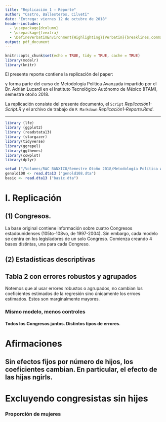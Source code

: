 ```yaml
---
title: "Replicación 1 – Reporte"
author: "Castro, Ballesteros, Cilveti"
date: "Entrega: viernes 12 de octubre de 2018"
header-includes:
  - \usepackage{dcolumn}
  - \usepackage{fvextra}
  - \DefineVerbatimEnvironment{Highlighting}{Verbatim}{breaklines,commandchars=\\\{\}}
output: pdf_document
---
```


```r
knitr::opts_chunk$set(echo = TRUE, tidy = TRUE, cache = TRUE)
library(modelr)
library(knitr)
```

El presente reporte contiene la replicación del paper:    
  
\textbf{Ebonya L. Washington. Female Socialization: How Daughters Affect Their Legislator Fathers’ Voting on Women’s Issues. \textit{The American Economic Review}, 98(1): 311-332, 2008.}  

y forma parte del curso de Metodología Política Avanzada impartido por el Dr. Adrián Lucardi en el Instituto Tecnológico Autónomo de México (ITAM), semestre otoño 2018.      

La replicación consiste del presente documento, el `Script` *Replicación1-Script.R* y el archivo de trabajo de `R Markdown` *Replicación1-Reporte.Rmd*.      

***
```r
library (lfe)
library (ggplot2)
library (readstata13)
library (stargazer)
library(tidyverse)
library(ggrepel)
library(ggthemes)
library(cowplot)
library(dplyr)

setwd ("/Volumes/RAC BANXICO/Semestre Otoño 2018/Metodología Política Avanzada/Replicacion 01/Archivos de Trabajo")
genold108 <- read.dta13 ("genold108.dta")
basic <- read.dta13 ("basic.dta")
```

# I. Replicación
## (1) Congresos.

La base original contiene información sobre cuatro Congresos estadounidenses (105to-108vo, de 1997-2004). Sin embargo, cada modelo se centra en los legisladores de un solo Congreso. Comienza creando 4 bases distintas, una para cada Congreso.

## (2) Estadísticas descriptivas

\begin{table}[!htbp] \centering 
  \caption{Table 2 - Impact of Female Children on Legislator Voting on Women's Issues} 
  \label{}
\resizebox{\textwidth}{!}{
\begin{tabular}{@{\extracolsep{5pt}}lD{.}{.}{-3} D{.}{.}{-3} D{.}{.}{-3} D{.}{.}{-3} D{.}{.}{-3} } 
\\[-1.8ex]\hline 
\hline \\[-1.8ex] 
 & \multicolumn{5}{c}{\textit{Dependent variable:}} \\ 
\cline{2-6} 
\\[-1.8ex] & \multicolumn{1}{c}{nowtot} & \multicolumn{4}{c}{aauw} \\ 
\\[-1.8ex] & \multicolumn{1}{c}{(1)} & \multicolumn{1}{c}{(2)} & \multicolumn{1}{c}{(3)} & \multicolumn{1}{c}{(4)} & \multicolumn{1}{c}{(5)}\\ 
\hline \\[-1.8ex] 
 Number of female children & 2.300 & 2.385 & 1.688 & 2.421 & 2.250 \\ 
  & (1.038) & (1.124) & (1.136) & (1.092) & (1.145) \\ 
  Female & 10.838 & 9.194 & 10.440 & 7.564 & 6.909 \\ 
  & (2.690) & (2.910) & (2.881) & (2.618) & (2.730) \\ 
  White & 1.860 & 0.144 & 2.594 & -2.626 & 1.939 \\ 
  & (3.451) & (3.676) & (3.833) & (3.150) & (3.211) \\ 
  Republican & -44.903 & -60.468 & -55.927 & -63.216 & -63.932 \\ 
  & (2.109) & (2.280) & (2.335) & (2.120) & (2.436) \\ 
  Age & 0.661 & 0.854 & 2.034 & 1.298 & 2.300 \\ 
  & (0.800) & (0.860) & (0.902) & (0.799) & (0.860) \\ 
  Age squared & -0.006 & -0.006 & -0.018 & -0.012 & -0.021 \\ 
  & (0.008) & (0.008) & (0.009) & (0.007) & (0.008) \\ 
  Service length & 0.235 & -0.208 & -0.726 & -0.100 & -0.139 \\ 
  & (0.300) & (0.324) & (0.380) & (0.346) & (0.327) \\ 
  Service length squared & -0.009 & 0.004 & 0.025 & -0.0002 & 0.004 \\ 
  & (0.010) & (0.011) & (0.013) & (0.011) & (0.010) \\ 
  No religion & 7.262 & 5.671 & 5.353 & 7.027 & -7.137 \\ 
  & (7.022) & (7.606) & (7.791) & (7.176) & (7.499) \\ 
  Catholic & -3.974 & -4.505 & -2.277 & -4.016 & -5.468 \\ 
  & (1.941) & (2.091) & (2.129) & (1.987) & (2.077) \\ 
  Other Christian & 0.769 & 3.204 & 1.690 & 1.646 & 3.874 \\ 
  & (4.600) & (4.983) & (4.912) & (4.491) & (4.684) \\ 
  Other religion & 10.866 & 9.683 & 11.890 & 10.286 & 3.156 \\ 
  & (3.752) & (4.047) & (4.343) & (3.785) & (3.959) \\ 
  Democratic vote share & 84.158 & 62.148 & 57.437 & 56.206 & 66.950 \\ 
  & (10.869) & (11.568) & (12.018) & (9.092) & (10.889) \\ 
 \hline \\[-1.8ex] 
Observations & \multicolumn{1}{c}{430} & \multicolumn{1}{c}{434} & \multicolumn{1}{c}{434} & \multicolumn{1}{c}{434} & \multicolumn{1}{c}{433} \\ 
R$^{2}$ & \multicolumn{1}{c}{0.820} & \multicolumn{1}{c}{0.840} & \multicolumn{1}{c}{0.814} & \multicolumn{1}{c}{0.865} & \multicolumn{1}{c}{0.859} \\ 
Adjusted R$^{2}$ & \multicolumn{1}{c}{0.806} & \multicolumn{1}{c}{0.828} & \multicolumn{1}{c}{0.801} & \multicolumn{1}{c}{0.855} & \multicolumn{1}{c}{0.847} \\ 
Residual Std. Error & \multicolumn{1}{c}{16.093 (df = 398)} & \multicolumn{1}{c}{17.441 (df = 402)} & \multicolumn{1}{c}{17.880 (df = 403)} & \multicolumn{1}{c}{16.491 (df = 402)} & \multicolumn{1}{c}{17.230 (df = 400)} \\ 
\hline 
\hline \\[-1.8ex] 
\end{tabular}} 
\end{table}

## Tabla 2 con errores robustos y agrupados

Notemos que al usar errores robustos o agrupados, no cambian los coeficientes estimados de la regresión sino únicamente los erroes estimados. Estos son marginalmente mayores. 

\begin{table}[!htbp] \centering 
  \caption{Robust Errors. Table 2 - Impact of Female Children on Legislator Voting on Women's Issues} 
  \label{}
  \resizebox{\textwidth}{!}{
\begin{tabular}{@{\extracolsep{5pt}}lD{.}{.}{-3} D{.}{.}{-3} D{.}{.}{-3} D{.}{.}{-3} D{.}{.}{-3} } 
\\[-1.8ex]\hline 
\hline \\[-1.8ex] 
 & \multicolumn{5}{c}{\textit{Dependent variable:}} \\ 
\cline{2-6} 
\\[-1.8ex] & \multicolumn{1}{c}{nowtot} & \multicolumn{4}{c}{aauw} \\ 
\\[-1.8ex] & \multicolumn{1}{c}{(1)} & \multicolumn{1}{c}{(2)} & \multicolumn{1}{c}{(3)} & \multicolumn{1}{c}{(4)} & \multicolumn{1}{c}{(5)}\\ 
\hline \\[-1.8ex] 
 Number of female children & 2.300 & 2.385 & 1.688 & 2.421 & 2.250 \\ 
  & (1.075) & (1.198) & (1.130) & (1.021) & (1.098) \\ 
  Female & 10.838 & 9.194 & 10.440 & 7.564 & 6.909 \\ 
  & (2.881) & (3.336) & (3.172) & (2.221) & (2.342) \\ 
  White & 1.860 & 0.144 & 2.594 & -2.626 & 1.939 \\ 
  & (3.351) & (3.539) & (3.360) & (3.246) & (2.880) \\ 
  Republican & -44.903 & -60.468 & -55.927 & -63.216 & -63.932 \\ 
  & (2.729) & (2.993) & (2.800) & (2.911) & (3.571) \\ 
  Age & 0.661 & 0.854 & 2.034 & 1.298 & 2.300 \\ 
  & (0.793) & (0.997) & (0.861) & (0.833) & (0.806) \\ 
  Age squared & -0.006 & -0.006 & -0.018 & -0.012 & -0.021 \\ 
  & (0.008) & (0.010) & (0.009) & (0.008) & (0.008) \\ 
  Service length & 0.235 & -0.208 & -0.726 & -0.100 & -0.139 \\ 
  & (0.282) & (0.320) & (0.352) & (0.387) & (0.325) \\ 
  Service length squared & -0.009 & 0.004 & 0.025 & -0.0002 & 0.004 \\ 
  & (0.010) & (0.012) & (0.010) & (0.012) & (0.011) \\ 
  No religion & 7.262 & 5.671 & 5.353 & 7.027 & -7.137 \\ 
  & (3.173) & (3.468) & (3.269) & (3.530) & (3.455) \\ 
  Catholic & -3.974 & -4.505 & -2.277 & -4.016 & -5.468 \\ 
  & (2.227) & (2.435) & (2.265) & (2.039) & (2.165) \\ 
  Other Christian & 0.769 & 3.204 & 1.690 & 1.646 & 3.874 \\ 
  & (4.089) & (5.062) & (4.155) & (3.442) & (4.392) \\ 
  Other religion & 10.866 & 9.683 & 11.890 & 10.286 & 3.156 \\ 
  & (3.000) & (3.728) & (3.881) & (5.157) & (5.228) \\ 
  Democratic vote share & 84.158 & 62.148 & 57.437 & 56.206 & 66.950 \\ 
  & (11.681) & (13.065) & (11.781) & (11.056) & (13.239) \\ 
 \hline \\[-1.8ex] 
Observations & \multicolumn{1}{c}{430} & \multicolumn{1}{c}{434} & \multicolumn{1}{c}{434} & \multicolumn{1}{c}{434} & \multicolumn{1}{c}{433} \\ 
R$^{2}$ & \multicolumn{1}{c}{0.820} & \multicolumn{1}{c}{0.840} & \multicolumn{1}{c}{0.814} & \multicolumn{1}{c}{0.865} & \multicolumn{1}{c}{0.859} \\ 
Adjusted R$^{2}$ & \multicolumn{1}{c}{0.806} & \multicolumn{1}{c}{0.828} & \multicolumn{1}{c}{0.801} & \multicolumn{1}{c}{0.855} & \multicolumn{1}{c}{0.847} \\ 
Residual Std. Error & \multicolumn{1}{c}{16.093 (df = 398)} & \multicolumn{1}{c}{17.441 (df = 402)} & \multicolumn{1}{c}{17.880 (df = 403)} & \multicolumn{1}{c}{16.491 (df = 402)} & \multicolumn{1}{c}{17.230 (df = 400)} \\ 
\hline 
\hline \\[-1.8ex] 
\end{tabular}} 
\end{table} 


\begin{table}[!htbp] \centering 
  \caption{Grouped Errors (by state). Table 2 - Impact of Female Children on Legislator Voting on Women's Issues} 
  \label{} 
\resizebox{\textwidth}{!}{
\begin{tabular}{@{\extracolsep{5pt}}lD{.}{.}{-3} D{.}{.}{-3} D{.}{.}{-3} D{.}{.}{-3} D{.}{.}{-3} } 
\\[-1.8ex]\hline 
\hline \\[-1.8ex] 
 & \multicolumn{5}{c}{\textit{Dependent variable:}} \\ 
\cline{2-6} 
\\[-1.8ex] & \multicolumn{1}{c}{nowtot} & \multicolumn{4}{c}{aauw} \\ 
\\[-1.8ex] & \multicolumn{1}{c}{(1)} & \multicolumn{1}{c}{(2)} & \multicolumn{1}{c}{(3)} & \multicolumn{1}{c}{(4)} & \multicolumn{1}{c}{(5)}\\ 
\hline \\[-1.8ex] 
 Number of female children & 2.300 & 2.385 & 1.688 & 2.421 & 2.250 \\ 
  & (1.045) & (1.068) & (0.942) & (1.021) & (0.896) \\ 
  Female & 10.838 & 9.194 & 10.440 & 7.564 & 6.909 \\ 
  & (2.839) & (3.249) & (3.293) & (2.034) & (2.172) \\ 
  White & 1.860 & 0.144 & 2.594 & -2.626 & 1.939 \\ 
  & (3.327) & (3.293) & (3.146) & (2.923) & (2.598) \\ 
  Republican & -44.903 & -60.468 & -55.927 & -63.216 & -63.932 \\ 
  & (2.875) & (3.947) & (3.461) & (3.468) & (3.907) \\ 
  Age & 0.661 & 0.854 & 2.034 & 1.298 & 2.300 \\ 
  & (0.794) & (1.100) & (0.700) & (0.914) & (0.870) \\ 
  Age squared & -0.006 & -0.006 & -0.018 & -0.012 & -0.021 \\ 
  & (0.008) & (0.012) & (0.007) & (0.009) & (0.008) \\ 
  Service length & 0.235 & -0.208 & -0.726 & -0.100 & -0.139 \\ 
  & (0.254) & (0.333) & (0.419) & (0.431) & (0.365) \\ 
  Service length squared & -0.009 & 0.004 & 0.025 & -0.0002 & 0.004 \\ 
  & (0.008) & (0.011) & (0.011) & (0.013) & (0.011) \\ 
  No religion & 7.262 & 5.671 & 5.353 & 7.027 & -7.137 \\ 
  & (2.141) & (3.131) & (2.858) & (2.499) & (3.122) \\ 
  Catholic & -3.974 & -4.505 & -2.277 & -4.016 & -5.468 \\ 
  & (1.875) & (2.154) & (1.894) & (1.622) & (2.538) \\ 
  Other Christian & 0.769 & 3.204 & 1.690 & 1.646 & 3.874 \\ 
  & (5.501) & (5.660) & (5.667) & (4.095) & (5.061) \\ 
  Other religion & 10.866 & 9.683 & 11.890 & 10.286 & 3.156 \\ 
  & (2.738) & (3.093) & (3.301) & (4.750) & (4.955) \\ 
  Democratic vote share & 84.158 & 62.148 & 57.437 & 56.206 & 66.950 \\ 
  & (12.887) & (13.112) & (14.506) & (12.625) & (15.169) \\ 
 \hline \\[-1.8ex] 
Observations & \multicolumn{1}{c}{430} & \multicolumn{1}{c}{434} & \multicolumn{1}{c}{434} & \multicolumn{1}{c}{434} & \multicolumn{1}{c}{433} \\ 
R$^{2}$ & \multicolumn{1}{c}{0.820} & \multicolumn{1}{c}{0.840} & \multicolumn{1}{c}{0.814} & \multicolumn{1}{c}{0.865} & \multicolumn{1}{c}{0.859} \\ 
Adjusted R$^{2}$ & \multicolumn{1}{c}{0.806} & \multicolumn{1}{c}{0.828} & \multicolumn{1}{c}{0.801} & \multicolumn{1}{c}{0.855} & \multicolumn{1}{c}{0.847} \\ 
Residual Std. Error & \multicolumn{1}{c}{16.093 (df = 398)} & \multicolumn{1}{c}{17.441 (df = 402)} & \multicolumn{1}{c}{17.880 (df = 403)} & \multicolumn{1}{c}{16.491 (df = 402)} & \multicolumn{1}{c}{17.230 (df = 400)} \\ 
\hline 
\hline \\[-1.8ex] 
\end{tabular}} 
\end{table} 

### Mismo modelo, menos controles

\begin{table}[!htbp] \centering 
  \caption{Table 2 - Impact of Female Children on Legislator Voting on Women's Issues. Grouped SE.} 
  \label{}
  \resizebox{\textwidth}{!}{
\begin{tabular}{@{\extracolsep{5pt}}lD{.}{.}{-3} D{.}{.}{-3} D{.}{.}{-3} D{.}{.}{-3} D{.}{.}{-3} } 
\\[-1.8ex]\hline 
\hline \\[-1.8ex] 
 & \multicolumn{5}{c}{\textit{Dependent variable:}} \\ 
\cline{2-6} 
\\[-1.8ex] & \multicolumn{1}{c}{nowtot} & \multicolumn{4}{c}{aauw} \\ 
\\[-1.8ex] & \multicolumn{1}{c}{(1)} & \multicolumn{1}{c}{(2)} & \multicolumn{1}{c}{(3)} & \multicolumn{1}{c}{(4)} & \multicolumn{1}{c}{(5)}\\ 
\hline \\[-1.8ex] 
 Number of female children & 3.045 & 3.212 & 2.030 & 3.926 & 1.980 \\ 
  & (1.385) & (1.580) & (1.565) & (1.900) & (1.685) \\ 
  Democratic vote share & 194.973 & 211.872 & 199.377 & 202.919 & 230.192 \\ 
  & (9.780) & (15.657) & (14.276) & (7.979) & (11.116) \\ 
  1 child & 1.500 & 2.640 & -0.634 & 7.041 & -3.159 \\ 
  & (4.213) & (5.707) & (5.923) & (7.551) & (8.013) \\ 
  2 children & -5.109 & -3.967 & -5.607 & -6.173 & -10.130 \\ 
  & (3.655) & (5.252) & (5.377) & (6.541) & (6.006) \\ 
  3 children & -6.370 & -5.690 & -6.585 & -7.309 & -12.044 \\ 
  & (3.693) & (4.643) & (4.371) & (5.434) & (5.593) \\ 
  4 children & -14.191 & -14.759 & -13.418 & -13.414 & -16.816 \\ 
  & (5.245) & (6.811) & (5.537) & (6.867) & (6.819) \\ 
  5 children & -14.617 & -17.421 & -16.784 & -18.475 & -22.289 \\ 
  & (6.248) & (7.698) & (6.760) & (6.816) & (7.892) \\ 
  6 children & -19.307 & -23.724 & -33.559 & -40.423 & -35.529 \\ 
  & (12.512) & (15.196) & (10.686) & (10.762) & (11.661) \\ 
  7 children & -15.330 & -15.142 & -7.486 & 1.588 & 5.563 \\ 
  & (6.346) & (9.537) & (19.620) & (23.067) & (21.630) \\ 
  8 children & -38.809 & -51.481 & -35.131 & -36.404 & -24.367 \\ 
  & (12.331) & (16.511) & (12.320) & (15.346) & (14.650) \\ 
  9 children & -28.997 & -34.498 &  & -43.313 & -44.182 \\ 
  & (8.110) & (10.431) &  & (16.133) & (14.943) \\ 
  10 children & -34.150 & -38.184 & -28.730 & -37.821 & -30.131 \\ 
  & (6.378) & (8.801) & (7.805) & (8.445) & (11.271) \\ 
  Region 2 &  &  &  &  & -58.875 \\ 
  &  &  &  &  & (12.520) \\ 
  Region 3 & -23.929 & -25.954 & -19.362 & -17.861 & -23.916 \\ 
  & (5.948) & (7.390) & (7.300) & (5.570) & (4.080) \\ 
  Region 4 & -21.734 & -22.880 & -21.002 & -13.984 & -19.890 \\ 
  & (6.445) & (7.889) & (6.571) & (6.138) & (4.418) \\ 
  Region 5 & -20.268 & -15.622 & -13.419 & -4.765 & -11.443 \\ 
  & (7.788) & (9.583) & (8.000) & (7.259) & (5.017) \\ 
  Region 6 & -18.691 & -19.115 & -16.475 & -12.123 & -12.770 \\ 
  & (6.568) & (8.859) & (6.823) & (6.213) & (6.881) \\ 
  Region 7 & -32.738 & -32.369 & -24.453 & -18.554 & -15.372 \\ 
  & (6.711) & (8.602) & (8.514) & (7.702) & (5.614) \\ 
  Region 8 & -24.374 & -22.701 & -22.623 & 2.530 & 3.968 \\ 
  & (10.691) & (11.559) & (11.957) & (9.825) & (8.169) \\ 
  Region 9 & -30.890 & -36.719 & -27.021 & -9.706 & -13.161 \\ 
  & (7.648) & (9.169) & (8.576) & (8.380) & (6.485) \\ 
  Region 1 & -11.924 & -14.026 & -10.373 & -2.842 & -7.758 \\ 
  & (6.654) & (8.267) & (7.455) & (7.466) & (6.317) \\ 
  Constant & -33.429 & -36.059 & -26.678 & -46.080 & -50.925 \\ 
  & (7.881) & (12.101) & (10.510) & (8.176) & (8.790) \\ 
 \hline \\[-1.8ex] 
Observations & \multicolumn{1}{c}{430} & \multicolumn{1}{c}{434} & \multicolumn{1}{c}{434} & \multicolumn{1}{c}{434} & \multicolumn{1}{c}{433} \\ 
R$^{2}$ & \multicolumn{1}{c}{0.569} & \multicolumn{1}{c}{0.515} & \multicolumn{1}{c}{0.491} & \multicolumn{1}{c}{0.527} & \multicolumn{1}{c}{0.592} \\ 
Adjusted R$^{2}$ & \multicolumn{1}{c}{0.548} & \multicolumn{1}{c}{0.492} & \multicolumn{1}{c}{0.468} & \multicolumn{1}{c}{0.504} & \multicolumn{1}{c}{0.571} \\ 
Residual Std. Error & \multicolumn{1}{c}{24.563 (df = 409)} & \multicolumn{1}{c}{29.942 (df = 413)} & \multicolumn{1}{c}{29.204 (df = 414)} & \multicolumn{1}{c}{30.441 (df = 413)} & \multicolumn{1}{c}{28.886 (df = 411)} \\ 
\hline 
\hline \\[-1.8ex] 
\end{tabular}} 
\end{table} 

#### Todos los Congresos juntos. Distintos tipos de errores.
\begin{table}[!htbp] \centering 
  \caption{Table 2 - Impact of Female Children on Legislator Voting on Women's Issues. All Congresses.} 
  \label{}
    \resizebox{\textwidth}{!}{
\begin{tabular}{@{\extracolsep{5pt}}lD{.}{.}{-3} D{.}{.}{-3} D{.}{.}{-3} } 
\\[-1.8ex]\hline 
\hline \\[-1.8ex] 
 & \multicolumn{3}{c}{\textit{Dependent variable:}} \\ 
\cline{2-4} 
\\[-1.8ex] & \multicolumn{3}{c}{nowtot} \\ 
\\[-1.8ex] & \multicolumn{1}{c}{(1 - SE)} & \multicolumn{1}{c}{(2 - Robust SE)} & \multicolumn{1}{c}{(3 - Grouped SE by Legislator)}\\ 
\hline \\[-1.8ex] 
 ngirls & 2.300 & 2.300 & 2.300 \\ 
  & (1.038) & (1.075) & (1.075) \\ 
  female & 10.838 & 10.838 & 10.838 \\ 
  & (2.690) & (2.881) & (2.881) \\ 
  white & 1.860 & 1.860 & 1.860 \\ 
  & (3.451) & (3.351) & (3.351) \\ 
  repub & -44.903 & -44.903 & -44.903 \\ 
  & (2.109) & (2.729) & (2.729) \\ 
  age & 0.661 & 0.661 & 0.661 \\ 
  & (0.800) & (0.793) & (0.793) \\ 
  I(age$\hat{\mkern6mu}$2) & -0.006 & -0.006 & -0.006 \\ 
  & (0.008) & (0.008) & (0.008) \\ 
  srvlng & 0.235 & 0.235 & 0.235 \\ 
  & (0.300) & (0.282) & (0.282) \\ 
  I(srvlng$\hat{\mkern6mu}$2) & -0.009 & -0.009 & -0.009 \\ 
  & (0.010) & (0.010) & (0.010) \\ 
  religionNone & 7.262 & 7.262 & 7.262 \\ 
  & (7.022) & (3.173) & (3.173) \\ 
  religionCatholic & -3.974 & -3.974 & -3.974 \\ 
  & (1.941) & (2.227) & (2.227) \\ 
  religionOther Christian & 0.769 & 0.769 & 0.769 \\ 
  & (4.600) & (4.089) & (4.089) \\ 
  religionOther religion & 10.866 & 10.866 & 10.866 \\ 
  & (3.752) & (3.000) & (3.000) \\ 
  demvote & 84.158 & 84.158 & 84.158 \\ 
  & (10.869) & (11.681) & (11.681) \\ 
 \hline \\[-1.8ex] 
Observations & \multicolumn{1}{c}{430} & \multicolumn{1}{c}{430} & \multicolumn{1}{c}{430} \\ 
R$^{2}$ & \multicolumn{1}{c}{0.820} & \multicolumn{1}{c}{0.820} & \multicolumn{1}{c}{0.820} \\ 
Adjusted R$^{2}$ & \multicolumn{1}{c}{0.806} & \multicolumn{1}{c}{0.806} & \multicolumn{1}{c}{0.806} \\ 
Residual Std. Error (df = 398) & \multicolumn{1}{c}{16.093} & \multicolumn{1}{c}{16.093} & \multicolumn{1}{c}{16.093} \\ 
\hline 
\hline \\[-1.8ex] 
\end{tabular}} 
\end{table}


# Afirmaciones

\begin{table}[!htbp] \centering 
  \caption{¿Quién tiene más hijes en promedio?} 
  \label{} 
   \resizebox{\textwidth}{!}{
\begin{tabular}{@{\extracolsep{5pt}}lD{.}{.}{-3} D{.}{.}{-3} D{.}{.}{-3} D{.}{.}{-3} D{.}{.}{-3} D{.}{.}{-3} D{.}{.}{-3} D{.}{.}{-3} D{.}{.}{-3} } 
\\[-1.8ex]\hline 
\hline \\[-1.8ex] 
 & \multicolumn{9}{c}{\textit{Dependent variable:}} \\ 
\cline{2-10} 
\\[-1.8ex] & \multicolumn{9}{c}{as.factor(totchi)} \\ 
\\[-1.8ex] & \multicolumn{1}{c}{(1)} & \multicolumn{1}{c}{(2)} & \multicolumn{1}{c}{(3)} & \multicolumn{1}{c}{(4)} & \multicolumn{1}{c}{(5)} & \multicolumn{1}{c}{(6)} & \multicolumn{1}{c}{(7)} & \multicolumn{1}{c}{(8)} & \multicolumn{1}{c}{(9)}\\ 
\hline \\[-1.8ex] 
 repub & -0.234 & -0.483 & -0.207 & -0.128 & -0.274 & -0.042 & -0.039 & -0.038 & 0.092 \\ 
  & (0.294) & (0.332) & (0.299) & (0.340) & (0.344) & (0.232) & (0.217) & (0.221) & (0.250) \\ 
  nowtot & -0.011 &  &  &  &  &  &  &  &  \\ 
  & (0.004) &  &  &  &  &  &  &  &  \\ 
  aauw &  & -0.012 & -0.009 & -0.007 & -0.010 &  &  &  &  \\ 
  &  & (0.004) & (0.004) & (0.004) & (0.004) &  &  &  &  \\ 
  rtl &  &  &  &  &  & 0.007 & 0.007 & 0.007 & 0.006 \\ 
  &  &  &  &  &  & (0.003) & (0.002) & (0.002) & (0.003) \\ 
  religionNone & -0.394 & -0.438 & -1.293 & -1.325 & -1.291 & -0.454 & -1.254 & -1.270 & -1.216 \\ 
  & (0.674) & (0.671) & (0.646) & (0.651) & (0.660) & (0.673) & (0.644) & (0.646) & (0.664) \\ 
  religionCatholic & -0.041 & -0.102 & -0.137 & -0.251 & -0.118 & -0.117 & -0.189 & -0.274 & -0.142 \\ 
  & (0.178) & (0.176) & (0.169) & (0.171) & (0.174) & (0.177) & (0.169) & (0.170) & (0.175) \\ 
  religionOther Christian & 1.412 & 1.407 & 0.903 & 0.495 & 0.539 & 1.400 & 0.924 & 0.496 & 0.532 \\ 
  & (0.417) & (0.416) & (0.378) & (0.380) & (0.386) & (0.417) & (0.376) & (0.377) & (0.387) \\ 
  religionOther religion & 0.106 & 0.076 & 0.133 & 0.036 & 0.125 & 0.097 & 0.165 & 0.109 & 0.151 \\ 
  & (0.352) & (0.349) & (0.352) & (0.335) & (0.340) & (0.353) & (0.351) & (0.333) & (0.343) \\ 
  Constant & 3.015 & 3.285 & 3.066 & 2.899 & 3.036 & 2.079 & 2.088 & 2.089 & 2.049 \\ 
  & (0.326) & (0.367) & (0.351) & (0.365) & (0.365) & (0.162) & (0.145) & (0.148) & (0.152) \\ 
 \hline \\[-1.8ex] 
Observations & \multicolumn{1}{c}{430} & \multicolumn{1}{c}{434} & \multicolumn{1}{c}{434} & \multicolumn{1}{c}{434} & \multicolumn{1}{c}{433} & \multicolumn{1}{c}{434} & \multicolumn{1}{c}{434} & \multicolumn{1}{c}{434} & \multicolumn{1}{c}{433} \\ 
R$^{2}$ & \multicolumn{1}{c}{0.067} & \multicolumn{1}{c}{0.071} & \multicolumn{1}{c}{0.069} & \multicolumn{1}{c}{0.056} & \multicolumn{1}{c}{0.060} & \multicolumn{1}{c}{0.066} & \multicolumn{1}{c}{0.075} & \multicolumn{1}{c}{0.068} & \multicolumn{1}{c}{0.056} \\ 
Adjusted R$^{2}$ & \multicolumn{1}{c}{0.054} & \multicolumn{1}{c}{0.058} & \multicolumn{1}{c}{0.055} & \multicolumn{1}{c}{0.042} & \multicolumn{1}{c}{0.047} & \multicolumn{1}{c}{0.053} & \multicolumn{1}{c}{0.062} & \multicolumn{1}{c}{0.055} & \multicolumn{1}{c}{0.042} \\ 
Residual Std. Error & \multicolumn{1}{c}{1.603 (df = 423)} & \multicolumn{1}{c}{1.600 (df = 427)} & \multicolumn{1}{c}{1.542 (df = 427)} & \multicolumn{1}{c}{1.552 (df = 427)} & \multicolumn{1}{c}{1.580 (df = 426)} & \multicolumn{1}{c}{1.604 (df = 427)} & \multicolumn{1}{c}{1.536 (df = 427)} & \multicolumn{1}{c}{1.542 (df = 427)} & \multicolumn{1}{c}{1.583 (df = 426)} \\ 
\hline 
\hline \\[-1.8ex] 
\end{tabular}} 
\end{table}

\begin{table}[!htbp] \centering 
  \caption{¿Quién tiene más hijes en promedio?} 
  \label{} 
     \resizebox{\textwidth}{!}{
\begin{tabular}{@{\extracolsep{5pt}}lD{.}{.}{-3} D{.}{.}{-3} D{.}{.}{-3} D{.}{.}{-3} D{.}{.}{-3} D{.}{.}{-3} D{.}{.}{-3} D{.}{.}{-3} D{.}{.}{-3} } 
\\[-1.8ex]\hline 
\hline \\[-1.8ex] 
 & \multicolumn{9}{c}{\textit{Dependent variable:}} \\ 
\cline{2-10} 
\\[-1.8ex] & \multicolumn{9}{c}{as.factor(totchi)} \\ 
\\[-1.8ex] & \multicolumn{1}{c}{(1)} & \multicolumn{1}{c}{(2)} & \multicolumn{1}{c}{(3)} & \multicolumn{1}{c}{(4)} & \multicolumn{1}{c}{(5)} & \multicolumn{1}{c}{(6)} & \multicolumn{1}{c}{(7)} & \multicolumn{1}{c}{(8)} & \multicolumn{1}{c}{(9)}\\ 
\hline \\[-1.8ex] 
 repub & -0.234 & -0.483 & -0.207 & -0.128 & -0.274 & -0.042 & -0.039 & -0.038 & 0.092 \\ 
  & (0.294) & (0.332) & (0.299) & (0.340) & (0.344) & (0.232) & (0.217) & (0.221) & (0.250) \\ 
  nowtot & -0.011^{**} &  &  &  &  &  &  &  &  \\ 
  & (0.004) &  &  &  &  &  &  &  &  \\ 
  aauw &  & -0.012^{***} & -0.009^{**} & -0.007^{*} & -0.010^{**} &  &  &  &  \\ 
  &  & (0.004) & (0.004) & (0.004) & (0.004) &  &  &  &  \\ 
  rtl &  &  &  &  &  & 0.007^{**} & 0.007^{***} & 0.007^{***} & 0.006^{**} \\ 
  &  &  &  &  &  & (0.003) & (0.002) & (0.002) & (0.003) \\ 
  religionNone & -0.394 & -0.438 & -1.293^{**} & -1.325^{**} & -1.291^{*} & -0.454 & -1.254^{*} & -1.270^{**} & -1.216^{*} \\ 
  & (0.674) & (0.671) & (0.646) & (0.651) & (0.660) & (0.673) & (0.644) & (0.646) & (0.664) \\ 
  religionCatholic & -0.041 & -0.102 & -0.137 & -0.251 & -0.118 & -0.117 & -0.189 & -0.274 & -0.142 \\ 
  & (0.178) & (0.176) & (0.169) & (0.171) & (0.174) & (0.177) & (0.169) & (0.170) & (0.175) \\ 
  religionOther Christian & 1.412^{***} & 1.407^{***} & 0.903^{**} & 0.495 & 0.539 & 1.400^{***} & 0.924^{**} & 0.496 & 0.532 \\ 
  & (0.417) & (0.416) & (0.378) & (0.380) & (0.386) & (0.417) & (0.376) & (0.377) & (0.387) \\ 
  religionOther religion & 0.106 & 0.076 & 0.133 & 0.036 & 0.125 & 0.097 & 0.165 & 0.109 & 0.151 \\ 
  & (0.352) & (0.349) & (0.352) & (0.335) & (0.340) & (0.353) & (0.351) & (0.333) & (0.343) \\ 
  Constant & 3.015^{***} & 3.285^{***} & 3.066^{***} & 2.899^{***} & 3.036^{***} & 2.079^{***} & 2.088^{***} & 2.089^{***} & 2.049^{***} \\ 
  & (0.326) & (0.367) & (0.351) & (0.365) & (0.365) & (0.162) & (0.145) & (0.148) & (0.152) \\ 
 \hline \\[-1.8ex] 
Observations & \multicolumn{1}{c}{430} & \multicolumn{1}{c}{434} & \multicolumn{1}{c}{434} & \multicolumn{1}{c}{434} & \multicolumn{1}{c}{433} & \multicolumn{1}{c}{434} & \multicolumn{1}{c}{434} & \multicolumn{1}{c}{434} & \multicolumn{1}{c}{433} \\ 
R$^{2}$ & \multicolumn{1}{c}{0.067} & \multicolumn{1}{c}{0.071} & \multicolumn{1}{c}{0.069} & \multicolumn{1}{c}{0.056} & \multicolumn{1}{c}{0.060} & \multicolumn{1}{c}{0.066} & \multicolumn{1}{c}{0.075} & \multicolumn{1}{c}{0.068} & \multicolumn{1}{c}{0.056} \\ 
Adjusted R$^{2}$ & \multicolumn{1}{c}{0.054} & \multicolumn{1}{c}{0.058} & \multicolumn{1}{c}{0.055} & \multicolumn{1}{c}{0.042} & \multicolumn{1}{c}{0.047} & \multicolumn{1}{c}{0.053} & \multicolumn{1}{c}{0.062} & \multicolumn{1}{c}{0.055} & \multicolumn{1}{c}{0.042} \\ 
Residual Std. Error & \multicolumn{1}{c}{1.603 (df = 423)} & \multicolumn{1}{c}{1.600 (df = 427)} & \multicolumn{1}{c}{1.542 (df = 427)} & \multicolumn{1}{c}{1.552 (df = 427)} & \multicolumn{1}{c}{1.580 (df = 426)} & \multicolumn{1}{c}{1.604 (df = 427)} & \multicolumn{1}{c}{1.536 (df = 427)} & \multicolumn{1}{c}{1.542 (df = 427)} & \multicolumn{1}{c}{1.583 (df = 426)} \\ 
\hline 
\hline \\[-1.8ex] 
\end{tabular}} 
\end{table} 

## Sin efectos fijos por número de hijos, los coeficientes cambian. En particular, el efecto de las hijas ngirls.

\begin{table}[!htbp] \centering 
  \caption{Impact of Female Children on Legislator Voting on Women's Issues - NO totchi (number of children) Fixed Effects} 
  \label{} 
  \resizebox{\textwidth}{!}{
\begin{tabular}{@{\extracolsep{5pt}}lD{.}{.}{-3} D{.}{.}{-3} D{.}{.}{-3} D{.}{.}{-3} D{.}{.}{-3} } 
\\[-1.8ex]\hline 
\hline \\[-1.8ex] 
 & \multicolumn{5}{c}{\textit{Dependent variable:}} \\ 
\cline{2-6} 
\\[-1.8ex] & \multicolumn{1}{c}{nowtot} & \multicolumn{4}{c}{aauw} \\ 
\\[-1.8ex] & \multicolumn{1}{c}{(1)} & \multicolumn{1}{c}{(2)} & \multicolumn{1}{c}{(3)} & \multicolumn{1}{c}{(4)} & \multicolumn{1}{c}{(5)}\\ 
\hline \\[-1.8ex] 
 Number of female children & 0.029 & -0.471 & -0.542 & 0.266 & -0.558 \\ 
  & (0.730) & (0.794) & (0.811) & (0.737) & (0.770) \\ 
  Female & 10.869 & 9.529 & 10.409 & 7.478 & 6.943 \\ 
  & (2.676) & (2.914) & (2.872) & (2.580) & (2.719) \\ 
  White & 1.593 & 0.613 & 2.828 & -2.729 & 1.429 \\ 
  & (3.389) & (3.639) & (3.766) & (3.105) & (3.208) \\ 
  Republican & -45.573 & -61.169 & -56.567 & -64.041 & -64.403 \\ 
  & (2.094) & (2.280) & (2.316) & (2.088) & (2.429) \\ 
  Age & 0.618 & 0.902 & 1.746 & 1.179 & 1.934 \\ 
  & (0.783) & (0.847) & (0.883) & (0.772) & (0.825) \\ 
  Age squared & -0.006 & -0.008 & -0.016 & -0.011 & -0.018 \\ 
  & (0.007) & (0.008) & (0.008) & (0.007) & (0.008) \\ 
  Service length & 0.278 & -0.157 & -0.575 & 0.006 & -0.064 \\ 
  & (0.297) & (0.323) & (0.373) & (0.339) & (0.324) \\ 
  Service length squared & -0.011 & -0.0003 & 0.019 & -0.003 & 0.002 \\ 
  & (0.010) & (0.011) & (0.013) & (0.011) & (0.010) \\ 
  No religion & 8.636 & 6.494 & 6.514 & 7.679 & -4.635 \\ 
  & (6.989) & (7.618) & (7.745) & (7.124) & (7.522) \\ 
  Catholic & -4.013 & -4.825 & -2.435 & -4.379 & -5.027 \\ 
  & (1.909) & (2.071) & (2.108) & (1.953) & (2.052) \\ 
  Other Christian & 0.068 & 0.961 & -0.336 & -0.061 & 2.259 \\ 
  & (4.419) & (4.815) & (4.723) & (4.284) & (4.498) \\ 
  Other religion & 10.903 & 9.922 & 11.593 & 9.837 & 3.013 \\ 
  & (3.751) & (4.074) & (4.335) & (3.766) & (3.983) \\ 
  Democratic vote share & 83.877 & 63.458 & 58.016 & 56.978 & 67.027 \\ 
  & (10.734) & (11.508) & (11.825) & (8.939) & (10.804) \\ 
 \hline \\[-1.8ex] 
Observations & \multicolumn{1}{c}{430} & \multicolumn{1}{c}{434} & \multicolumn{1}{c}{434} & \multicolumn{1}{c}{434} & \multicolumn{1}{c}{433} \\ 
R$^{2}$ & \multicolumn{1}{c}{0.814} & \multicolumn{1}{c}{0.833} & \multicolumn{1}{c}{0.810} & \multicolumn{1}{c}{0.862} & \multicolumn{1}{c}{0.852} \\ 
Adjusted R$^{2}$ & \multicolumn{1}{c}{0.805} & \multicolumn{1}{c}{0.825} & \multicolumn{1}{c}{0.800} & \multicolumn{1}{c}{0.855} & \multicolumn{1}{c}{0.844} \\ 
Residual Std. Error & \multicolumn{1}{c}{16.130 (df = 408)} & \multicolumn{1}{c}{17.595 (df = 412)} & \multicolumn{1}{c}{17.898 (df = 412)} & \multicolumn{1}{c}{16.491 (df = 412)} & \multicolumn{1}{c}{17.418 (df = 411)} \\ 
\hline 
\hline \\[-1.8ex] 
\end{tabular}} 
\end{table} 

# Excluyendo congresistas sin hijes
\begin{table}[!htbp] \centering 
  \caption{Impact of Female Children on Legislator Voting on Women's Issues, excluding members of Congress without children.} 
  \label{}
    \resizebox{\textwidth}{!}{
\begin{tabular}{@{\extracolsep{5pt}}lD{.}{.}{-3} D{.}{.}{-3} D{.}{.}{-3} D{.}{.}{-3} D{.}{.}{-3} } 
\\[-1.8ex]\hline 
\hline \\[-1.8ex] 
 & \multicolumn{5}{c}{\textit{Dependent variable:}} \\ 
\cline{2-6} 
\\[-1.8ex] & \multicolumn{1}{c}{nowtot} & \multicolumn{4}{c}{aauw} \\ 
\\[-1.8ex] & \multicolumn{1}{c}{(1)} & \multicolumn{1}{c}{(2)} & \multicolumn{1}{c}{(3)} & \multicolumn{1}{c}{(4)} & \multicolumn{1}{c}{(5)}\\ 
\hline \\[-1.8ex] 
 Number of female children & 2.244 & 2.392 & 1.609 & 2.462 & 2.327 \\ 
  & (1.031) & (1.126) & (1.151) & (1.052) & (1.161) \\ 
  Female & 11.494 & 10.022 & 12.666 & 8.633 & 8.566 \\ 
  & (2.807) & (3.065) & (3.098) & (2.751) & (3.021) \\ 
  White & 1.756 & 1.721 & 2.008 & -3.530 & -0.448 \\ 
  & (3.660) & (3.973) & (4.137) & (3.193) & (3.610) \\ 
  Republican & -45.296 & -59.537 & -55.479 & -62.224 & -64.375 \\ 
  & (2.259) & (2.464) & (2.541) & (2.179) & (2.662) \\ 
  Age & 0.564 & 0.731 & 1.686 & 0.754 & 2.364 \\ 
  & (0.942) & (1.023) & (1.094) & (0.915) & (1.083) \\ 
  Age squared & -0.005 & -0.006 & -0.016 & -0.006 & -0.022 \\ 
  & (0.009) & (0.010) & (0.010) & (0.008) & (0.010) \\ 
  Service length & 0.231 & -0.106 & -0.642 & -0.353 & -0.203 \\ 
  & (0.315) & (0.343) & (0.402) & (0.346) & (0.344) \\ 
  Service length squared & -0.007 & 0.003 & 0.024 & 0.009 & 0.009 \\ 
  & (0.010) & (0.011) & (0.013) & (0.011) & (0.011) \\ 
  No religion & 7.276 & 5.821 & 3.744 & 2.670 & -11.407 \\ 
  & (8.377) & (9.156) & (10.890) & (9.531) & (10.489) \\ 
  Catholic & -4.279 & -4.258 & -1.740 & -2.993 & -5.186 \\ 
  & (2.088) & (2.268) & (2.320) & (2.050) & (2.261) \\ 
  Other Christian & 3.050 & 5.516 & 3.420 & 3.811 & 6.699 \\ 
  & (4.757) & (5.200) & (5.287) & (4.578) & (5.041) \\ 
  Other religion & 11.341 & 10.072 & 13.194 & 10.798 & 4.617 \\ 
  & (3.999) & (4.364) & (4.705) & (3.842) & (4.256) \\ 
  Democratic vote share & 83.907 & 67.478 & 55.951 & 58.934 & 58.631 \\ 
  & (11.572) & (12.627) & (13.016) & (9.195) & (11.840) \\ 
 \hline \\[-1.8ex] 
Observations & \multicolumn{1}{c}{371} & \multicolumn{1}{c}{374} & \multicolumn{1}{c}{378} & \multicolumn{1}{c}{379} & \multicolumn{1}{c}{379} \\ 
R$^{2}$ & \multicolumn{1}{c}{0.827} & \multicolumn{1}{c}{0.842} & \multicolumn{1}{c}{0.814} & \multicolumn{1}{c}{0.877} & \multicolumn{1}{c}{0.857} \\ 
Adjusted R$^{2}$ & \multicolumn{1}{c}{0.812} & \multicolumn{1}{c}{0.828} & \multicolumn{1}{c}{0.799} & \multicolumn{1}{c}{0.866} & \multicolumn{1}{c}{0.844} \\ 
Residual Std. Error & \multicolumn{1}{c}{15.943 (df = 340)} & \multicolumn{1}{c}{17.430 (df = 343)} & \multicolumn{1}{c}{18.100 (df = 348)} & \multicolumn{1}{c}{15.845 (df = 348)} & \multicolumn{1}{c}{17.421 (df = 347)} \\ 
\hline 
\hline \\[-1.8ex] 
\end{tabular}} 
\end{table} 

### Proporción de mujeres
\begin{table}[!htbp] \centering 
  \caption{Proporción de mujeres por partido político} 
  \label{} 
\begin{tabular}{@{\extracolsep{5pt}}lD{.}{.}{-3} D{.}{.}{-3} } 
\\[-1.8ex]\hline 
\hline \\[-1.8ex] 
 & \multicolumn{2}{c}{\textit{Dependent variable:}} \\ 
\cline{2-3} 
\\[-1.8ex] & \multicolumn{2}{c}{ngirls/totchi} \\ 
\\[-1.8ex] & \multicolumn{1}{c}{(1)} & \multicolumn{1}{c}{(2)}\\ 
\hline \\[-1.8ex] 
 repub & -0.042 & -0.040 \\ 
  & (0.033) & (0.017) \\ 
  Constant & 0.542 & 0.533 \\ 
  & (0.024) & (0.012) \\ 
 \hline \\[-1.8ex] 
Observations & \multicolumn{1}{c}{374} & \multicolumn{1}{c}{1,511} \\ 
R$^{2}$ & \multicolumn{1}{c}{0.004} & \multicolumn{1}{c}{0.004} \\ 
Adjusted R$^{2}$ & \multicolumn{1}{c}{0.002} & \multicolumn{1}{c}{0.003} \\ 
Residual Std. Error & \multicolumn{1}{c}{0.318 (df = 372)} & \multicolumn{1}{c}{0.328 (df = 1509)} \\ 
\hline 
\hline \\[-1.8ex] 
\end{tabular} 
\end{table} 

\begin{table}[!htbp] \centering 
  \caption{Impact of Female Children on Legislator Voting on Women's Issues (using RTL)} 
  \label{} 
\begin{tabular}{@{\extracolsep{5pt}}lD{.}{.}{-3} D{.}{.}{-3} D{.}{.}{-3} D{.}{.}{-3} } 
\\[-1.8ex]\hline 
\hline \\[-1.8ex] 
 & \multicolumn{4}{c}{\textit{Dependent variable:}} \\ 
\cline{2-5} 
\\[-1.8ex] & \multicolumn{4}{c}{I(100 - rtl)} \\ 
\\[-1.8ex] & \multicolumn{1}{c}{(1)} & \multicolumn{1}{c}{(2)} & \multicolumn{1}{c}{(3)} & \multicolumn{1}{c}{(4)}\\ 
\hline \\[-1.8ex] 
 Number of female children & 3.347 & 3.437 & 4.403 & 2.554 \\ 
  & (1.535) & (1.668) & (1.652) & (1.467) \\ 
  Female & 15.858 & 16.136 & 13.789 & 10.319 \\ 
  & (3.975) & (4.232) & (3.960) & (3.496) \\ 
  White & -1.348 & -1.882 & -4.850 & -0.111 \\ 
  & (5.020) & (5.631) & (4.765) & (4.111) \\ 
  Republican & -38.220 & -40.049 & -40.124 & -42.165 \\ 
  & (3.114) & (3.430) & (3.207) & (3.119) \\ 
  Age & -0.266 & 1.707 & 1.808 & 2.735 \\ 
  & (1.175) & (1.325) & (1.209) & (1.101) \\ 
  Age squared & 0.004 & -0.014 & -0.013 & -0.023 \\ 
  & (0.011) & (0.012) & (0.011) & (0.010) \\ 
  Service length & -0.059 & -0.806 & -0.578 & -0.014 \\ 
  & (0.442) & (0.558) & (0.523) & (0.418) \\ 
  Service length squared & 0.002 & 0.019 & 0.010 & -0.006 \\ 
  & (0.015) & (0.019) & (0.017) & (0.013) \\ 
  No religion & 5.577 & 4.403 & 1.630 & 3.294 \\ 
  & (10.388) & (11.444) & (10.855) & (9.603) \\ 
  Catholic & -9.365 & -10.018 & -9.388 & -10.942 \\ 
  & (2.856) & (3.127) & (3.006) & (2.660) \\ 
  Other Christian & -0.899 & 1.621 & 2.807 & 2.405 \\ 
  & (6.806) & (7.215) & (6.793) & (5.997) \\ 
  Other religion & 19.006 & 19.878 & 16.915 & 10.761 \\ 
  & (5.528) & (6.379) & (5.725) & (5.070) \\ 
  Democratic vote share & 104.730 & 106.230 & 101.608 & 123.127 \\ 
  & (15.800) & (17.652) & (13.753) & (13.943) \\ 
 \hline \\[-1.8ex] 
Observations & \multicolumn{1}{c}{434} & \multicolumn{1}{c}{434} & \multicolumn{1}{c}{434} & \multicolumn{1}{c}{433} \\ 
R$^{2}$ & \multicolumn{1}{c}{0.696} & \multicolumn{1}{c}{0.680} & \multicolumn{1}{c}{0.721} & \multicolumn{1}{c}{0.775} \\ 
Adjusted R$^{2}$ & \multicolumn{1}{c}{0.673} & \multicolumn{1}{c}{0.656} & \multicolumn{1}{c}{0.699} & \multicolumn{1}{c}{0.757} \\ 
Residual Std. Error & \multicolumn{1}{c}{23.821 (df = 402)} & \multicolumn{1}{c}{26.264 (df = 403)} & \multicolumn{1}{c}{24.944 (df = 402)} & \multicolumn{1}{c}{22.062 (df = 400)} \\ 
\hline 
\hline \\[-1.8ex] 
\end{tabular} 
\end{table}